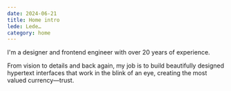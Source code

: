 ```yaml
---
date: 2024-06-21
title: Home intro
lede: Lede…
category: home
---
```


I'm a designer and frontend engineer with over 20 years of experience.

From vision to details and back again, my job is to build beautifully designed hypertext interfaces that work in the blink of an eye, creating the most valued currency—trust.
